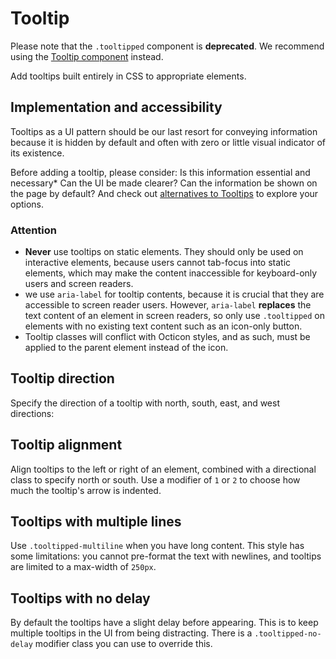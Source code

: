 

<Meta title="Deprecated/Tooltip/Docs" />

# Tooltip

Please note that the `.tooltipped` component is **deprecated**. We recommend using the [Tooltip component](https://primer.style/view-components/components/alpha/tooltip) instead.

Add tooltips built entirely in CSS to appropriate elements.

## Implementation and accessibility

Tooltips as a UI pattern should be our last resort for conveying information because it is hidden by default and often with zero or little visual indicator of its existence.

Before adding a tooltip, please consider: Is this information essential and necessary\* Can the UI be made clearer? Can the information be shown on the page by default? And check out [alternatives to Tooltips](https://primer.style/design/accessibility/tooltip-alternatives) to explore your options.

### Attention

- **Never** use tooltips on static elements. They should only be used on interactive elements, because users cannot tab-focus into static elements, which may make the content inaccessible for keyboard-only users and screen readers.
- we use `aria-label` for tooltip contents, because it is crucial that they are accessible to screen reader users. However, `aria-label` **replaces** the text content of an element in screen readers, so only use `.tooltipped` on elements with no existing text content such as an icon-only button.
- Tooltip classes will conflict with Octicon styles, and as such, must be applied to the parent element instead of the icon.

## Tooltip direction

Specify the direction of a tooltip with north, south, east, and west directions:

<Canvas>
  <Story story={TooltipStories.Default} />
</Canvas>

## Tooltip alignment

Align tooltips to the left or right of an element, combined with a directional class to specify north or south. Use a modifier of `1` or `2` to choose how much the tooltip's arrow is indented.

<Canvas>
  <Story story={TooltipStories.Alignment} />
</Canvas>

## Tooltips with multiple lines

Use `.tooltipped-multiline` when you have long content. This style has some limitations: you cannot pre-format the text with newlines, and tooltips are limited to a max-width of `250px`.

<Canvas>
  <Story story={TooltipStories.MultiLine} />
</Canvas>

## Tooltips with no delay

By default the tooltips have a slight delay before appearing. This is to keep multiple tooltips in the UI from being distracting. There is a `.tooltipped-no-delay` modifier class you can use to override this.

<Canvas>
  <Story story={TooltipStories.NoDelay} />
</Canvas>
